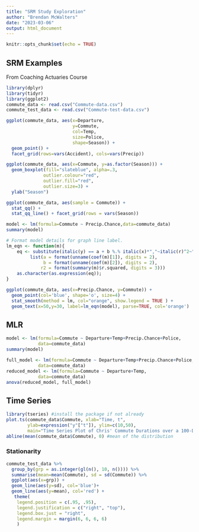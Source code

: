 ```yaml
---
title: "SRM Study Exploration"
author: "Brendan McWalters"
date: "2023-03-06"
output: html_document
---
```


```r
knitr::opts_chunk$set(echo = TRUE)
```

## SRM Examples

From Coaching Actuaries Course

```r
library(dplyr)
library(tidyr)
library(ggplot2)
commute_data <- read.csv("Commute-data.csv")
commute_test_data <- read.csv("Commute-test-data.csv")
```

```r
ggplot(commute_data, aes(x=Departure, 
                         y=Commute, 
                         col=Temp, 
                         size=Police,
                         shape=Season)) + 
  geom_point() +
  facet_grid(rows=vars(Accident), cols=vars(Precip))

```

```r
ggplot(commute_data, aes(x=Commute, y=as.factor(Season))) + 
  geom_boxplot(fill="slateblue", alpha=.3,
              outlier.colour="red",
              outlier.fill="red",
              outlier.size=3) +
  ylab("Season")
```

```r
ggplot(commute_data, aes(sample = Commute)) +
  stat_qq() +
  stat_qq_line() + facet_grid(rows = vars(Season))
```

```r
model <- lm(formula=Commute ~ Precip.Chance,data=commute_data)
summary(model)
```

```r
# Format model details for graph line label.
lm_eqn <- function(m){
    eq <- substitute(italic(y) == a + b %.% italic(x)*","~italic(r)^2~"="~r2, 
         list(a = format(unname(coef(m)[1]), digits = 2),
              b = format(unname(coef(m)[2]), digits = 2),
             r2 = format(summary(m)$r.squared, digits = 3)))
    as.character(as.expression(eq));
}

```

```r

ggplot(commute_data, aes(x=Precip.Chance, y=Commute)) +
  geom_point(col='blue', shape='o', size=4) +
  stat_smooth(method = lm, col="orange", show.legend = TRUE ) +
  geom_text(x=50,y=30, label=lm_eqn(model), parse=TRUE, col='orange')
```


## MLR


```r
model <- lm(formula=Commute ~ Departure+Temp+Precip.Chance+Police,
            data=commute_data)
summary(model)
```

```r
full_model <- lm(formula=Commute ~ Departure+Temp+Precip.Chance+Police,
            data=commute_data)
reduced_model <- lm(formula=Commute ~ Departure+Temp,
            data=commute_data)
anova(reduced_model, full_model)

```

## Time Series

```r
library(tseries) #install the package if not already
plot.ts(commute_data$Commute, xlab="Time, t", 
        ylab=expression("y"["t"]), ylim=c(10,50), 
        main="Time Series Plot of Chris' Commute Durations over a 100-Day Period")
abline(mean(commute_data$Commute), 0) #mean of the distribution
```

### Stationarity

```r
commute_test_data %>%
  group_by(grp = as.integer(gl(n(), 10, n()))) %>%
  summarise(mean=mean(Commute), sd = sd(Commute)) %>%
  ggplot(aes(x=grp)) +
  geom_line(aes(y=sd), col='blue')+
  geom_line(aes(y=mean), col='red') +
   theme(
    legend.position = c(.95, .95),
    legend.justification = c("right", "top"),
    legend.box.just = "right",
    legend.margin = margin(6, 6, 6, 6)
    )
```


```r



```

